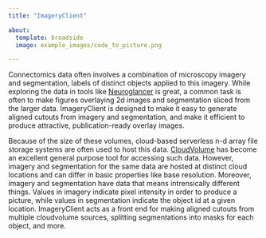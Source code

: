 ```yaml
---
title: "ImageryClient"

about:
  template: broadside
  image: example_images/code_to_picture.png

---
```


Connectomics data often involves a combination of microscopy imagery and segmentation, labels of distinct objects applied to this imagery.
While exploring the data in tools like [Neuroglancer](https://github.com/google/neuroglancer) is great, a common task is often to make figures overlaying 2d images and segmentation sliced from the larger data.
ImageryClient is designed to make it easy to generate aligned cutouts from imagery and segmentation, and make it efficient to produce attractive, publication-ready overlay images.

Because of the size of these volumes, cloud-based serverless n-d array file storage systems are often used to host this data.
[CloudVolume](https://github.com/seung-lab/cloud-volume/) has become an excellent general purpose tool for accessing such data.
However, imagery and segmentation for the same data are hosted at distinct cloud locations and can differ in basic properties like base resolution.
Moreover, imagery and segmentation have data that means intrensically different things.
Values in imagery indicate pixel intensity in order to produce a picture, while values in segmentation indicate the object id at a given location.
ImageryClient acts as a front end for making aligned cutouts from multiple cloudvolume sources, splitting segmentations into masks for each object, and more.

